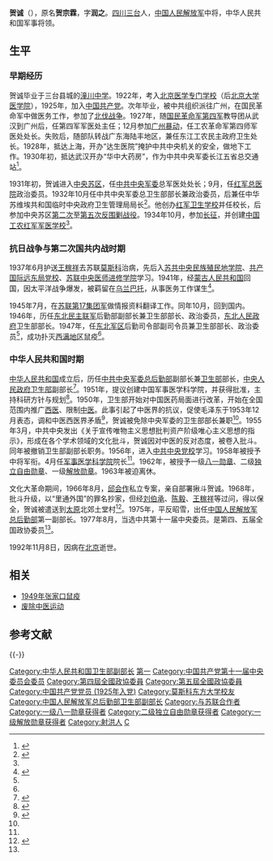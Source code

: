 {{Otheruses|贺诚|other=同名或類似名的其它條目描述}}
{{noteTA
|1=zh-hans:蒋介石;zh-hk:蒋介石;zh-tw:蒋中正;
|2=zh-hans:斯大林;zh-hk:史太林;zh-tw:史達林;
|3=zh-cn:朝鲜战争; zh-sg:韩战; zh-tw:韓戰; zh-hk:韓戰;}}
{{Infobox_officeholder
| name = 贺诚
| image name = He Cheng.jpg
| width = 200
| now = 
| period = 
| Sex =
| different name =
| party = {{中国共产党}}
| nationality = {{PRC}}
| Native place =
| date of birth = 1901年11月
| place of birth =[[四川省|四川省]][[三台县|三台县]]龙门垭村（今[[射洪县|射洪县]]）
| date of death = 1992年11月8日 （91歲）
| place of death =[[北京|北京]]
| religion =
| spouse = 
| relatives = 
| educate = 
| work =
}}
'''贺诚'''（{{bd|1901年|11月|1992年|11月8日|catIdx=He Cheng}}），原名'''贺宗霖'''，字'''润之'''。[[四川|四川]][[三台|三台]]人，[[中国人民解放军|中国人民解放军]]中将，中华人民共和国军事将领。

== 生平 ==
=== 早期经历 ===
贺诚毕业于三台县城的[[潼川中学|潼川中学]]。1922年，考入[[北京医学专门学校|北京医学专门学校]]（后[[北京大学医学院|北京大学医学院]]），1925年，加入[[中国共产党|中国共产党]]。次年毕业，被中共组织派往广州，在国民革命军中做医务工作，参加了[[北伐战争|北伐战争]]。1927年，随[[国民革命军第四军|国民革命军第四军]]教导团从武汉到广州后，任第四军军医处主任；12月参加[[广州起义_(1927年)|广州暴动]]，任工农革命军第四师军医处处长。失败后，随部队转战广东海陆丰地区，兼任东江工农民主政府卫生处长。1928年，抵达上海，开办“达生医院”掩护中共中央机关的安全，做地下工作。1930年初，抵达武汉开办“华中大药房”，作为中共中央军委长江五省总交通站<ref>{{cite book|author1=刘国新，贺耀敏，刘晓|title=中华人民共和国史长编 第7卷 人物卷|date=2010年2月|publisher=天津：天津人民出版社|isbn=978-7-201-06469-7|pages=97|accessdate=2015-08-23}}</ref>。

1931年初，贺诚进入[[中央苏区|中央苏区]]，任[[中共中央军委|中共中央军委]]总军医处处长；9月，任[[红军总医院|红军总医院]]政治委员。1932年10月任中共中央军委总卫生部部长兼政治委员，后兼任中华苏维埃共和国临时中央政府卫生管理局局长<ref>{{cite book|author1=中国工农红军第一方面军史编审委员会编|title=中国工农红军第一方面军人物志|date=1995年3月|publisher=北京：解放军出版社|isbn=7-5065-2383-3|pages=524-525|accessdate=2015-08-23}}</ref>。他创办[[红军卫生学校|红军卫生学校]]并任校长，后参加中央苏区[[中央苏区第二次反围剿战争|第二次]]至[[中央苏区第五次反围剿战争|第五次反围剿战役]]。1934年10月，参加[[长征|长征]]，并创建[[中国工农红军军医学校|中国工农红军军医学校]]<ref name=abcaaa />。

=== 抗日战争与第二次国共内战时期 ===
1937年6月护送[[王稼祥|王稼祥]]去苏联[[莫斯科|莫斯科]]治病，先后入[[苏共中央民族殖民地学院|苏共中央民族殖民地学院]]、[[共产国际远东局党校|共产国际远东局党校]]、[[苏联中央医师进修学院|苏联中央医师进修学院]]学习。1941年，经[[蒙古人民共和国|蒙古人民共和国]]回国，因太平洋战争爆发，被羁留在[[乌兰巴托|乌兰巴托]]，从事医务工作谋生<ref name=abcc>{{cite book|author1=廖盖隆|title=中国共产党历史大辞典 总论 人物|date=2001年6月|publisher=北京：中共中央党校出版社|isbn=7-5035-2234-8|pages=400|accessdate=2015-08-23}}</ref>。

1945年7月，在[[第17集团军_(苏联)|苏联第17集团军]]做情报资料翻译工作。同年10月，回到国内。1946年，历任[[东北民主联军|东北民主联军]]后勤部副部长兼卫生部部长、政治委员，[[东北人民政府|东北人民政府]]卫生部部长。1947年，任[[东北军区|东北军区]]后勤司令部副司令员兼卫生部部长、政治委员<ref name=abcc />，成功扑灭[[西满洲|西满地区]]鼠疫<ref name=abcaaa />。

===中华人民共和国时期 ===
[[中华人民共和国|中华人民共和国]]成立后，历任[[中共中央军委总后勤部|中共中央军委总后勤部]]副部长兼[[总卫生部|卫生部]]部长，[[中央人民政府卫生部|中央人民政府卫生部]]副部长<ref>{{cite book|editor=陈捷延|title=过客吟 捷延咏史诗存 下|date=2012年2月|publisher=北京：中国文史出版社|isbn=978-7-5034-2984-2|pages=2609|accessdate=2015-08-23}}</ref>。1951年，提议创建中国军事医学科学院，并获得批准，主持科研方针与规划<ref name=abcaaa>{{cite book|author1=遂宁市志编纂委员会编纂|title=遂宁市志 下|date=2006年10月|publisher=北京：方志出版社|isbn=7-80192-890-3|pages=2099-2100|accessdate=2015-08-23}}</ref>。1950年，卫生部开始对中国医药局面进行改革，开始在全国范围内推广[[西医|西医]]、限制[[中医|中医]]。此事引起了中医界的抗议，促使毛泽东于1953年12月表态，调和中医西医界矛盾<ref>{{cite book|author1=中共中央文献研究室编；逄先知，冯蕙主编；陈晋，李捷，熊华源，吴正裕，张素华副主编|title=毛泽东年谱 1949-1976 第2卷|date=2013年12月|publisher=北京：中央文献出版社|isbn=978-7-5073-3992-5|pages=205-206|accessdate=2015-08-23}}</ref>，贺诚被免除中央军委的卫生部部长兼职<ref name=q />。1955年3月，中共中央发出《关于宣传唯物主义思想批判资产阶级唯心主义思想的指示》，形成在各个学术领域的文化批斗，贺诚因对中医的反对态度，被卷入批斗。同年被撤销卫生部副部长职务。1956年，进入[[中共中央党校|中共中央党校]]学习。1958年被授予中将军衔。4月任[[军事医学科学院|军事医学科学院]]院长<ref name=abcc />。1962年，被授予一级[[八一勋章_(1955年)|八一勋章]]、二级[[独立自由勋章|独立自由勋章]]、一级[[解放勋章|解放勋章]]。1963年被迫离休。

文化大革命期间，1966年8月，[[邱会作|邱会作]]私立专案，亲自部署揪斗贺诚。1968年，批斗升级，以“里通外国”的罪名抄家，但经[[刘伯承|刘伯承]]、[[陈毅|陈毅]]、[[王稼祥|王稼祥]]等过问，得以保全，贺诚被遣送到[[太原|太原]]北郊土堂村<ref name=q>{{cite news|author1=王龙|title=军队医疗事业的奠基人贺诚|url=http://cpc.people.com.cn/GB/64162/64172/64915/5767255.html|accessdate=2015-08-23|agency=人民网|deadurl=yes|archiveurl=https://web.archive.org/web/20160304081245/http://cpc.people.com.cn/GB/64162/64172/64915/5767255.html|archivedate=2016-03-04}}</ref>。1975年，平反昭雪，出任[[中国人民解放军总后勤部|中国人民解放军总后勤部]]第一副部长。1977年8月，当选中共第十一届中央委员。是第四、五届全国政协委员<ref name=abcaaa />。

1992年11月8日，因病在[[北京|北京]]逝世。

==相关==
*[[1949年张家口鼠疫|1949年张家口鼠疫]]
*[[废除中医运动|废除中医运动]]

== 参考文献 ==
{{Reflist|25em}}

{{s-start}}
{{s-mil|pla}}
{{s-new}}
{{s-title|[[中国工农红军军医学校|中国工农红军军医学校]]校长|1931年11月－1932年7月}}
{{s-after|[[彭真|彭真]]}}
{{s-before|[[钱信忠|钱信忠]]}}
{{s-title|[[中国人民解放军军事医学科学院|中国人民解放军军事医学科学院]]院长|1958年－1963年}}
{{s-after|[[殷希彭|殷希彭]]}}
{{s-end}}

{{-}}
{{中國人民解放軍開國中將}}
{{中国医科大学}}
{{DEFAULTSORT:H}}
[[Category:中华人民共和国卫生部副部长|Category:中华人民共和国卫生部副部长]]
[[Category:中国人民解放军总后勤部副部长|第一]]
[[Category:中国共产党第十一届中央委员会委员|Category:中国共产党第十一届中央委员会委员]]
[[Category:第四屆全國政協委員|Category:第四屆全國政協委員]]
[[Category:第五屆全國政協委員|Category:第五屆全國政協委員]]
[[Category:中国共产党党员_(1925年入党)|Category:中国共产党党员 (1925年入党)]]
[[Category:莫斯科东方大学校友|Category:莫斯科东方大学校友]]
[[Category:中国人民解放军总后勤部卫生部副部长|Category:中国人民解放军总后勤部卫生部副部长]]
[[Category:与苏联合作者|Category:与苏联合作者]]
[[Category:一级八一勋章获得者|Category:一级八一勋章获得者]]
[[Category:二级独立自由勋章获得者|Category:二级独立自由勋章获得者]]
[[Category:一级解放勋章获得者|Category:一级解放勋章获得者]]
[[Category:射洪人|Category:射洪人]]
[[Category:贺姓|C]]
